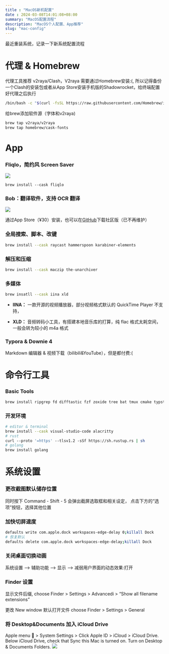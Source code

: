 ```yaml
---
title : "MacOS新机配置"
date : 2024-03-08T14:01:08+08:00
summary: "MacOS配置流程"
description: "MacOS个人配置、App推荐"
slug: "mac-config"
---
```


最近重装系统，记录一下新系统配置流程

# 代理 & Homebrew
代理工具推荐 v2raya/Clash，V2raya 需要通过Homebrew安装:(,
所以记得备份一个Clash的安装包或者从App Store安装手机版的Shadowrocket，给终端配置好代理之后执行
```sh
/bin/bash -c "$(curl -fsSL https://raw.githubusercontent.com/Homebrew/install/HEAD/install.sh)"
```
给brew添加软件源（字体和v2raya)
```sh
brew tap v2raya/v2raya
brew tap homebrew/cask-fonts
```
# App
### Fliqlo，简约风 Screen Saver
![](./sc.png)

```
brew install --cask fliqlo
```

### Bob：翻译软件，支持 OCR 翻译
![](./bob.png)

通过App Store（¥30）安装，也可以在[GitHub](https://github.com/ripperhe/Bob)下载社区版（已不再维护）



### 全局搜索、脚本、改键
```sh
brew install --cask raycast hammerspoon karabiner‐elements
```


### 解压和压缩
```sh
brew install --cask maczip the‐unarchiver
```


### 多媒体
```sh
brew insatll --cask iina xld
```
- **IINA：** 一款开源的视频播放器，部分视频格式默认的 QuickTime Player 不支持，

- **XLD：** 音频转码小工具，有搭建本地音乐库的打算，纯 flac 格式太耗空间，一般会转为较小的 m4a 格式


### Typora & Downie 4

Markdown 编辑器 & 视频下载（bilibili&YouTube），但是都付费:(

# 命令行工具
### Basic Tools
```sh
brew install ripgrep fd difftastic fzf zoxide tree bat tmux cmake typst
```

### 开发环境
```sh
# editor & terminal
brew install --cask visual‐studio‐code alacritty 
# rust
curl ‐‐proto '=https' ‐‐tlsv1.2 ‐sSf https://sh.rustup.rs | sh
# golang
brew install golang
```

# 系统设置
### 更改截图默认储存位置
同时按下 Command - Shift - 5 会弹出截屏选取框和相关设定， 点击下方的“选项”按钮，选择其他位置

### 加快切屏速度
```sh
defaults write com.apple.dock workspaces‐edge‐delay 0;killall Dock
# 恢复默认
defaults delete com.apple.dock workspaces‐edge‐delay;killall Dock
```

### 关闭桌面切换动画
系统设置 –> 辅助功能 –> 显示 –> 减弱用户界面的动态效果:打开

###  Finder 设置
显示文件后缀, choose Finder > Settings > Advancedi > “Show all filename extensions”

更改 New window 默认打开文件 choose Finder > Settings > General
### 将 Desktop&Documents 加入 iCloud Drive
Apple menu  > System Settings > Click Apple ID > iCloud > iCloud Drive. Below iCloud Drive, check that Sync this Mac is turned on. Turn on Desktop & Documents Folders.
![](./icloud.png)
